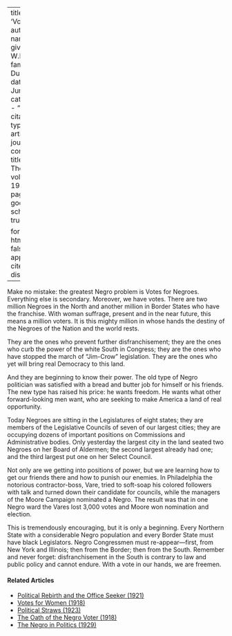 
---
title: 'Votes'
author:
  - name:
      given: W.E.B.
      family: Du Bois
date: Jun. 1919
categories: 
  - ""
citation: 
  type: article-journal
  container-title: The Crisis
  volume: 19
  issue: 2
  page: 44
google-scholar: true

format:
  html:
    toc: false
    appendix-cite-as: display
---


Make no mistake: the greatest Negro problem is Votes for Negroes. Everything else is secondary. Moreover, we have votes. There are two million Negroes in the North and another million in Border States who have the franchise. With woman suffrage, present and in the near future, this means a million voters. It is this mighty million in whose hands the destiny of the Negroes of the Nation and the world rests. 

They are the ones who prevent further disfranchisement; they are the ones who curb the power of the white South in Congress; they are the ones who have stopped the march of "Jim-Crow" legislation. They are the ones who yet will bring real Democracy to this land. 

And they are beginning to know their power. The old type of Negro politician was satisfied with a bread and butter job for himself or his friends. The new type has raised his price: he wants freedom. He wants what other forward-looking men want, who are seeking to make America a land of real opportunity. 

Today Negroes are sitting in the Legislatures of eight states; they are members of the Legislative Councils of seven of our largest cities; they are occupying dozens of important positions on Commissions and Administrative bodies. Only yesterday the largest city in the land seated two Negroes on her Board of Aldermen; the second largest already had one; and the third largest put one on her Select Council. 

Not only are we getting into positions of power, but we are learning how to get our friends there and how to punish our enemies. In Philadelphia the notorious contractor-boss, Vare, tried to soft-soap his colored followers with talk and turned down their candidate for councils, while the managers of the Moore Campaign nominated a Negro. The result was that in one Negro ward the Vares lost 3,000 votes and Moore won nomination and election. 

This is tremendously encouraging, but it is only a beginning. Every Northern State with a considerable Negro population and every Border State must have black Legislators. Negro Congressmen must re-appear---first, from New York and Illinois; then from the Border; then from the South. Remember and never forget: disfranchisement in the South is contrary to law and public policy and cannot endure. With a vote in our hands, we are freemen.

<!-- Similar articles start here -->
<div  class="clear-wrap"></div>

#### Related Articles

* [Political Rebirth and the Office Seeker (1921)](/Volumes/21/03/political-rebirth.html)
* [Votes for Women (1918)](/Volumes/15/01/votes_for_women.html)
* [Political Straws (1923)](/Volumes/26/03/political_straws.html)
* [The Oath of the Negro Voter (1918)](/Volumes/15/01/oath_of_the_negro_voter.html)
* [The Negro in Politics (1929)](/Volumes/36/11/negro_in_politics.html)

<!-- Similar articles end here -->